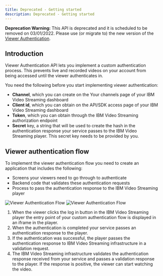 ```yaml
---
title: Deprecated - Getting started
description: Deprecated - Getting started
---
```


<InlineNotification kind="warning">

**Deprecation Warning:** This API is deprecated and it is scheduled to be removed on 03/01/2022. Please use (or migrate to) the new version of the [Viewer Authentication](/viewer-authentication-api-v2-getting-started).

</InlineNotification>

## Introduction

Viewer Authentication API lets you implement a custom authentication process. This prevents live and recorded videos on your account from being accessed until the viewer authenticates in.

You need the following before you start implementing viewer authentication:

- **Channel**, which you can create on the Your channels page of your IBM Video Streaming dashboard
- **Client id**, which you can obtain on the API/SDK access page of your IBM Video Streaming dashboard
- **Token**, which you can obtain through the IBM Video Streaming authorization endpoint
- **Secret** key, a string that will be used to create the hash in the authentication response your service passes to the IBM Video Streaming player. This secret key needs to be provided by you.

## Viewer authentication flow

To implement the viewer authentication flow you need to create an application that includes the following:

- Screens your viewers need to go through to authenticate
- Backend code that validates these authentication requests
- Process to pass the authentication response to the IBM Video Streaming player

![Viewer Authentication Flow](/static-content/advanced-auth-2x.png)
![Viewer Authentication Flow](/static-content/advanced-auth2-2x.png)

1. When the viewer clicks the log in button in the IBM Video Streaming player the entry point of your custom authentication flow is displayed in an iframe in the player.
2. When the authentication is completed your service passes an authentication response to the player.
3. If the authentication was successful, the player passes the authentication response to IBM Video Streaming infrastructure in a validation request.
4. The IBM Video Streaming infrastructure validates the authentication response received from your service and passes a validation response to the player. If the response is positive, the viewer can start watching the video.
